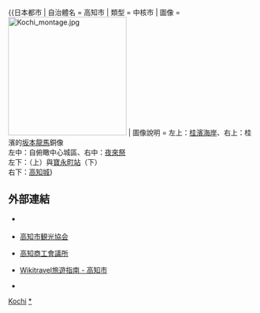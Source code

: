{{日本都市
| 自治體名   = 高知市
| 類型       = 中核市
| 圖像       = [[File:Kochi_montage.jpg|240px]]
| 圖像說明   = 左上：[[桂濱|桂濱海岸]]、右上：桂濱的[[坂本龍馬|坂本龍馬]]銅像<br/>左中：自{{link-ja|五台山 (高知市)|五台山 (高知市)|五台山}}俯瞰中心城區、右中：[[夜來祭|夜來祭]]<br/>左下：{{link-ja|播磨屋橋|播磨屋橋}}（上）與[[寶永町站|寶永町站]]（下）<br/>右下：[[高知城|高知城]]{{{Maplink|frame=yes|plain=yes|frame-align=center|frame-width=250|frame-height=180|zoom=9|type=line|stroke-width=2|frame-latitude=33.55|frame-longitude=133.53}}
| 市章       = [[File:Emblem_of_Kochi,_Kochi.svg|80px]]
| 市旗       = [[File:Flag_of_Kochi,_Kochi.svg|100px]]
| 日文原名   = 高知市
| 平假名     = こうちし
| 羅馬字拼音 = Kōchi-shi
| 都道府縣   = 高知縣
| 支廳       =
| 編號       = 39201-4
| 面積       = 309.00km
| 邊界未定   =
| 人口       = 327,906<Ref>
{{Cite web| url=https://www.city.kochi.kochi.jp/soshiki/7/toukei1.html| title=高知市の統計| publisher=高知市政府| language=ja| accessdate=2020-03-20| archive-url=https://web.archive.org/web/20200320002708/https://www.city.kochi.kochi.jp/soshiki/7/toukei1.html| archive-date=2020-03-20| dead-url=no}}
</ref>
| 統計時間   = 2020年3月1日
| 自治體     = [[南國市|南國市]]、[[土佐市|土佐市]]、[[伊野町|伊野町]]、[[土佐町|土佐町]]
| 樹         = [[苦楝樹|苦楝樹]]
| 花         = 穗序蠟瓣花（{{lang|ja|土佐水木}}）
| 鳥         = [[日本鶺鸰|日本鶺鸰]]
| 其他象徵物 =
| 其他象徵   =
| 市長       = 岡﨑誠也
| 卸任日期   = 2023年11月29日
| 議員數     = 34
| 郵遞區號   = 780-8571
| 所在地     = 高知市本町五丁目1番45號<br>[[File:Kochi_city_hall01n3200.jpg|190px]]
| 電話號碼   = 88-822-8111
| 外部連結   = {{url|https://www.city.kochi.kochi.jp/}}
| 地圖       = [[File:Kochi_in_Kochi_Prefecture_Ja.svg|250px]]
| 註記       =
}}

'''高知市'''（{{jpn|j=高知市|hg=こうちし|rm=Kōchi shi|f=y}}）是位於[[日本|日本]][[四國地方|四國地方]]中南部的城市，為[[高知縣|高知縣]]縣府的所在地，也是四國島[[太平洋|太平洋]]沿岸的中心城市，是[[中核市|中核市]]。高知市的歷史開始於[[長宗我部元親|長宗我部元親]]的大高坂山城。自[[山內一豐|山內一豐]]入府之後，高知市作為[[土佐藩|土佐藩]]的[[城下町|城下町]]得到發展。高知市不僅是高知縣的經濟和政治中心，還集中了高知縣近半數的人口，在昭和大合併之前是高知縣唯一的市，規模遠大於縣內其他城市。高知市也是日本人均酒類消費量較多的城市。高知市現在仍有「曜市」（固定在每週特定的一日開市的集市），其中又以週日的日曜市規模最大。「高知」這一地名源自[[高知城|高知城]]。土佐藩第一代藩主山內一豐在修築高知城時，因城址位於被河川包夾中的山上而給城起名為「河中山城」（{{lang|ja|こうちやまじょう}}）。後因河中山城遭遇水患，第二代藩主{{link-ja|山內忠義|山內忠義}}為求吉利，在不改變發音下，將河中山城的漢字名稱改為「高智山城」，之後再簡稱為「高知城」<ref name="dictionary">{{cite book |author={{lang|ja|竹内理三}}|script-title=ja:《角川日本地名大辞典 39 高知県》 |year=1986 |publisher={{lang|ja|角川書店}} |location=東京都 |isbn=4-04-001390-5|language=ja}}</ref>{{rp|21}}。

==歷史==
[[File:Kochi_Castle08.JPG|thumb]]
高知市的歷史開始於[[南北朝_(日本)|南北朝]]時期。在這一時期，隨著{{link-ja|鏡川|鏡川}}土砂的堆積使得這一地區開始陸化，並且出現了村莊。支持南朝的{{link-ja|大高坂松王丸|大高坂松王丸}}以大高坂山為據點，修築大高坂城，是現在高知城的前身<ref name="Hyakunen">{{cite book |author={{lang|ja|平岡昭利}}|script-title=ja:《中国・四国 (地図で読む百年)》 |year=1999 |publisher={{lang|ja|古今書院}} |location=東京都 |isbn=4-7722-5030-1|language=ja}}</ref>{{rp|169}}。1588年（[[天正_(日本)|天正]]16年），統一[[土佐國|土佐國]]的[[長宗我部元親|長宗我部元親]]將根據地從[[岡豐城|岡豐城]]搬到大高坂城，但由於當時大高坂城被濕地所包圍，交通十分不便。因此在1591年，長宗我部元親又將根據地搬遷到高知外港的{{link-ja|浦戶城|浦戸城}}<ref name="Hyakunen"></ref>{{rp|169}}。1600年（[[慶長|慶長]]5年）[[關原之戰|關原之戰]]後，由於長宗我部氏支持西軍，[[德川家康|德川家康]]將其移封並封[[山內一豐|山內一豐]]為新的土佐藩主。山內一豐最初繼續使用浦戶城。但在翌年，為防止水害，山內一豐決定在大高坂興建新的城郭和城下町<ref name="dictionary"></ref>{{rp|428}}。大高坂城的城下町修建在以大高坂山為中心的鏡川沖積形成的低地上，利用北側的江之口川和南側的鏡川作為天然的護城河，東西較長，呈長方形外形<ref name="dictionary"></ref>{{rp|428}}。城下町的中心地區是武士屋敷，東西兩側是町屋，外側則是[[足輕|足輕]]町。町屋聚集了眾多工商業者，是當時高知城下町最繁榮的地區<ref name="Hyakunen"></ref>{{rp|169}}。幕末時期的高知城下町人口約有1.5萬人<ref name="dictionary"></ref>{{rp|429}}。

[[File:Kochi_city_center_air.jpg|300px]]
1871年[[廢藩置縣|廢藩置縣]]之後，高知成為新設立的高知縣的縣廳。1889年，高知正式設[[市制_(日本)|市]]，成為日本最早的一批市之一。設市當時的高知市人口約有4萬人，是當時四國僅次於[[德島市|德島市]]的人口第二多城市<ref name="Hyakunen"></ref>{{rp|169}}。1892年，隨著市政府自帶屋町搬遷到縣廳的南側，城南地區成為高知市的行政中心地區<ref name="Hyakunen"></ref>{{rp|169}}。雖然高知市的市區開始擴大到鏡川南岸地區，但仍然基本沿襲了城下町時期的範圍，城下町外圍在19世紀後期仍以農田為主<ref name="Hyakunen"></ref>{{rp|172}}。高知市的近代化開始於交通的近代化。19世紀後期，高知市已開通了前往[[京阪神|京阪神]]的航運路線<ref name="sougo">{{cite web |url=https://www.city.kochi.kochi.jp/uploaded/life/67746_105107_misc.pdf|script-title=ja:高知市総合調査 |accessdate=2017-06-08 |publisher={{lang|ja|高知市}} |language=ja }}</ref>。1904年，{{link-ja|土佐電氣鐵道|土佐電気鉄道}}開業，這也是日本現存的[[路面電車|路面電車]]中歷史最為古老的電車<ref name="dictionary"></ref>{{rp|430}}。但高知市的首條普通鐵路則要等到1924年才通車<ref name="Hyakunen"></ref>{{rp|172}}。明治時代中期，高知市進行了新公路建設和浦戶灣疏浚等大型工程，工業取得發展。1898年時，高知縣內半數的工廠集中在高知市<ref name="Hyakunen"></ref>{{rp|172}}。1926年，高知市成為都市計劃法的適用都市，對市內建築的規制得到緩和，高知市也因此迎來新時代<ref name="sougo"></ref>。1930年代後，高知港的開港更促進高知市的工業發展。在港口地區聚集了化工、水泥等工廠，形成了重化學工業區。高知市的轄區面積在1942年通過市町村合併大幅擴大，人口也因此增加到約14萬人，成為四國最大城市之一<ref name="sougo"></ref>。1945年7月，高知市遭到美軍的{{link-ja|高知大空襲|高知大空襲|大規模空襲}}，造成超過400人遇難。翌年高知市又遭到南海地震的襲擊，市區幾乎化為廢墟<ref>{{cite web |url=http://www.soumu.go.jp/main_sosiki/daijinkanbou/sensai/situation/state/shikoku_05.html |script-title=ja:高知市における戦災の状況（高知県） |accessdate=2017-06-07 |publisher={{lang|ja|総務省}} |language=ja |archive-date=2016-03-04 |archive-url=https://web.archive.org/web/20160304120254/http://www.soumu.go.jp/main_sosiki/daijinkanbou/sensai/situation/state/shikoku_05.html |dead-url=no }}</ref>。

戰後高知市在極為困難的情況下開始了復興過程。1952年，原本是軍用機場的高知機場改為民用機場，並在兩年之後開通了至大阪的航線，大幅改善了高知的交通<ref name="dictionary"></ref>{{rp|431}}。1958年，高知市完成了新的市政府大樓，並舉辦了南国高知綜合大博覽會，象徵高知已走出戰爭和自然災害帶來的負面影響<ref>{{cite web |url=http://eventology.org/2/2011/47-48.pdf　 |script-title=ja:復興博覧会の軌跡 |accessdate=2017-06-07 |publisher={{lang|ja|乃村工藝社}} |language=ja }}</ref>。1970年代，高知市人口超過了10萬人，轄區範圍也因市町村合併而有進一步擴大<ref name="dictionary"></ref>{{rp|430}}。由於高知市的地理位置較為孤立，與它縣互動較少，使得在地資本的企業得以在當地有較高市場佔有率。然而隨著四國內高速公路系統的完善，外縣的企業也開始在高知市投資開店，和在地企業的競爭也因此激化<ref name="Hyakunen"></ref>{{rp|174}}。高知縣的人口和經濟過於集中在高知市的特徵也導致高知市和縣內其他地區發展差距問題的出現<ref name="Hyakunen"></ref>{{rp|174}}。1998年，高知市成為[[中核市|中核市]]，獲得了比普通城市更多的地方自治權<ref>{{cite web |url=http://www.chuukakushi.gr.jp/introduction/ |script-title=ja:中核市48市と候補市（中核市移行を検討している都市）15市の紹介 |accessdate=2017-06-07 |publisher={{lang|ja|中核市市長会}} |language=ja |archive-date=2017-09-02 |archive-url=https://web.archive.org/web/20170902101612/http://www.chuukakushi.gr.jp/introduction/ |dead-url=no }}</ref>。在[[市町村合併|平成大合併]]中，高知市的面積從145平方公里增加到309平方公里<ref name="gaiyo">{{cite web |url=https://www.city.kochi.kochi.jp/uploaded/attachment/15305.pdf　 |script-title=ja:高知市の概要 |accessdate=2017-06-08 |publisher={{lang|ja|高知市}} |language=ja }}</ref>。

===市町村合併變遷表===
資料來源：<ref name="dictionary"></ref>{{rp|430}}、<ref>{{cite web |url=http://www.pref.kochi.lg.jp/soshiki/111701/kc375.html　 |script-title=ja:県内の市町村合併の状況 |accessdate=2017-06-07 |publisher={{lang|ja|高知県}} |language=ja |archive-date=2020-08-29 |archive-url=https://web.archive.org/web/20200829122749/https://www.pref.kochi.lg.jp/soshiki/111701/kc375.html%e3%80%80 |dead-url=no }}</ref>、<ref name="sougo"></ref>
{| class="wikitable" style="font-size:small"
! 1889年4月1日
! colspan=2 | 1889年 - 1926年
! colspan=2 | 1926年 - 1954年
! colspan=2 | 1955年 - 1989年
! 1989年 - 現在
! 現在
|-
| rowspan=2 colspan=6 | <br>介良村<br><br>
| colspan=3 | 1959年10月7日<br>併入南國市
|-
| rowspan=2 style="background-color:#cfc;" | 1972年2月1日<br>併入高知市
| rowspan=21 style="background-color:#cfc;" | 高知市
| rowspan=33 style="background-color:#cfc;" | 高知市
|-
| colspan=6 | 大津村
|-
| colspan=4 | 三里村
| rowspan=3 style="background-color:#cfc;" | 1942年6月1日<br>併入高知市
| rowspan=19 colspan=2 style="background-color:#cfc;" | 高知市
|-
| colspan=4 | 五台山村
|-
| colspan=4 | 高須村
|-
| colspan=3 style="background-color:#cfc;" | 高知市
| rowspan=5 style="background-color:#cfc;" | 高知市
| rowspan=8 style="background-color:#cfc;" | 高知市
|-
| 江之口村
| 1901年6月1日<br>江之口町
| style="background-color:#cfc;" | 1917年3月15日<br>併入高知市
|-
| colspan=2 | 旭村
| style="background-color:#cfc;" | 1925年1月1日<br>併入高知市
|-
| 下知村
| 1916年4月1日<br>下知町
| style="background-color:#cfc;" | 1926年1月15日<br>併入高知市
|-
| colspan=2 | 潮江村
| style="background-color:#cfc;" | 1926年1月25日<br>併入高知市
|-
| colspan=3 | 小高坂村
| style="background-color:#cfc;" | 1927年5月1日<br>併入高知市
|-
| colspan=3 | 秦村
| rowspan=2 style="background-color:#cfc;" | 1935年9月1日<br>併入高知市
|-
| colspan=3 | 初月村
|-
| colspan=3 | 長濱村
| 1929年1月1日<br>長濱町
| rowspan=8 style="background-color:#cfc;" | 1942年6月1日<br>併入高知市
|-
| colspan=4 | 浦戶村
|-
| colspan=4 | 御疊瀨村
|-
| colspan=4 | 鴨田村
|-
| colspan=4 | 布師田村
|-
| colspan=4 | 一宮村
|-
| colspan=4 | 朝倉村
|-
| rowspan=2 colspan=3 | 十六村
| 1928年4月1日<br>併入朝倉村
|-
| 1928年4月1日<br>併入鏡村
| rowspan=2 colspan=3 | 鏡村
| rowspan=3 style="background-color:#cfc;" | 2005年1月1日<br>併入高知市
|-
| colspan=4 | 鏡村
|-
| colspan=7 | 土佐山村
|-
| colspan=4 | 諸木村
| rowspan=3 | 1954年6月1日<br>平和村
| rowspan=9 | 1956年9月30日<br>春野村
| rowspan=9 | 1969年9月30日<br>春野町
| rowspan=9 style="background-color:#cfc;" | 2008年1月1日<br>併入高知市
|-
| colspan=4 | 秋山村
|-
| rowspan=2 | 木塚村
| colspan=3 | 1893年11月20日<br>芳原村
|-
| colspan=4 | 1893年11月20日<br>西分村
|-
| colspan=5 | 仁西村
|-
| colspan=5 | 森山村
|-
| colspan=5 | 弘岡下之村
|-
| colspan=5 | 弘岡中之村
|-
| colspan=5 | 弘岡上之村
|}

== 地理 ==
[[File:Kagami_river01s3000.jpg|200px]]
高知市面積309平方公里，東西最長距離21.49公里，南北最長距離24.83公里<ref name="population1">{{cite web|url=https://www.city.kochi.kochi.jp/joho/upload/files/0109/vision.pdf|script-title=ja:高知市まち・ひと・しごと創生人口ビジョン|accessdate=2017-06-08|publisher={{lang|ja|高知市}}|language=ja|archive-date=2020-09-01|archive-url=https://web.archive.org/web/20200901010041/https://www.city.kochi.kochi.jp/joho/upload/files/0109/vision.pdf|dead-url=no}}</ref>。高知市位於四國南部中部的{{link-ja|高知平原|高知平野}}西部，市內的平原地區主要位於{{link-ja|鏡川|鏡川}}沿岸地區，是鏡川沖積形成的平原。高知市市轄區北部是險峻的[[四國山地|四國山地]]，市中心的鏡川發源於四國山地中的北山。高知市最高峰工石山標高1,176米<ref name="tourism">{{cite web |url=https://www.city.kochi.kochi.jp/joho/upload/files/1503/kankoshinkokeikakuan.pdf |script-title=ja:高知市観光振興計画 |accessdate=2017-06-08 |publisher={{lang|ja|高知市}} |language=ja |archive-date=2020-09-01 |archive-url=https://web.archive.org/web/20200901010041/https://www.city.kochi.kochi.jp/joho/upload/files/1503/kankoshinkokeikakuan.pdf |dead-url=no }}</ref>。市轄區西南部的地形則以丘陵為主。{{link-ja|土佐灣|土佐湾}}的支灣{{link-ja|浦戶灣|浦戸湾}}深入高知市轄區內，將高知市區分為兩個部分<ref>{{cite web |url=http://www.city.kochi.kochi.jp/soshiki/12/nankai003.html |script-title=ja:高知市のすがた |accessdate=2017-06-08 |publisher={{lang|ja|高知市}} |language=ja |archive-date=2019-03-09 |archive-url=https://web.archive.org/web/20190309201233/http://www.city.kochi.kochi.jp/soshiki/12/nankai003.html |dead-url=no }}</ref>。土地問題是制約高知市發展的重要問題之一。高知市的轄區面積和可住地面積比例均低於四國其他的縣廳所在地城市，土地供給量有限，導致高知市地價偏高。這一問題使得高知市出現工廠和住宅外流臨近市町村的情況<ref name="Hyakunen"></ref>{{rp|174}}。高知市的另一地理上問題是洪水問題。高知市的市中心地區大多位於陸化歷史較短的沖積平原和填海地之上，海拔高度0米的地區面積達10平方公里。且高知市的地盤極為軟弱。高知市自江戶時代就有過[[海嘯|海嘯]]導致沿海村莊被沖走的情況發生<ref name="Hyakunen"></ref>{{rp|174}}。近代之後高知市仍時有海嘯或颱風、高潮導致市內浸水的情況出現<ref name="Hyakunen"></ref>{{rp|174}}。高知市已制定里山保全條例以保護郊區的自然環境，減輕水害影響<ref name="Chishi">{{cite book |author={{lang|ja|森川洋·篠原重則·奥野隆史}}|script-title=ja:《日本の地誌9　中国・四国》 |year=2005 |publisher={{lang|ja|朝倉書店}} |location=東京都 |isbn=4-254-16769-5|language=ja}}</ref>{{rp|587}}。

在舊日本測地系中，高知市內江之口川內有一地點的經緯度是東經133度33分33秒，北緯33度33分33秒。世界上經緯度的度、分、秒數字連續12位為同一數字的地點只有9處，高知市就是其中之一。該地現在建有紀念碑<ref>{{cite web |url=http://www.city.kochi.kochi.jp/soshiki/39/33banchi.html |script-title=ja:地球３３番地 |accessdate=2017-06-08 |publisher={{lang|ja|高知市}} |language=ja |archive-date=2017-06-25 |archive-url=https://web.archive.org/web/20170625234556/http://www.city.kochi.kochi.jp/soshiki/39/33banchi.html |dead-url=no }}</ref>。

=== 氣候 ===
高知市屬於典型的[[太平洋側氣候|太平洋側氣候]]，全年氣候溫暖多雨，且日照時間較長，[[黑潮|黑潮]]使得高知市的氣候更加高溫多雨。高知市在一些年份的降水量超過3,000毫米，全年日照時間超過2,000小時，降水量和日照時間都在都道府縣廳所在地城市中排名前列。春夏之交的[[梅雨|梅雨]]及[[颱風|颱風]]為高知市帶來大量的降水<ref>{{cite web |url=http://www.jma-net.go.jp/kochi/koutinokisyou/tiseikishou/tiseikisyou.html|script-title=ja:地勢と気象 |accessdate=2017-06-08 |publisher={{lang|ja|高知地方気象台}} |language=ja |archive-date=2020-08-29 |archive-url=https://web.archive.org/web/20200829122747/http://www.jma-net.go.jp/kochi/koutinokisyou/tiseikishou/tiseikisyou.html%E3%80%80 |dead-url=no }}</ref>。

{{Weather box
|location = 高知 (1981-2010)
|single line = Y
|metric first = Y
|Jan record high C = 23.5
|Feb record high C = 25.2
|Mar record high C = 26.3
|Apr record high C = 30.0
|May record high C = 32.3
|Jun record high C = 34.7
|Jul record high C = 38.3
|Aug record high C = 38.4
|Sep record high C = 36.9
|Oct record high C = 32.2
|Nov record high C = 28.0
|Dec record high C = 23.5
|year record high C = 38.4
|Jan high C = 11.9
|Feb high C = 12.9
|Mar high C = 15.9
|Apr high C = 20.8
|May high C = 24.4
|Jun high C = 27.0
|Jul high C = 30.7
|Aug high C = 31.9
|Sep high C = 29.3
|Oct high C = 24.5
|Nov high C = 19.3
|Dec high C = 14.3
|year high C = 21.9
|Jan mean C = 6.3
|Feb mean C = 7.5
|Mar mean C = 10.8
|Apr mean C = 15.6
|May mean C = 19.7
|Jun mean C = 22.9
|Jul mean C = 26.7
|Aug mean C = 27.5
|Sep mean C = 24.7
|Oct mean C = 19.3
|Nov mean C = 13.8
|Dec mean C = 8.5
|year mean C = 17.0
|Jan low C = 1.6
|Feb low C = 2.7
|Mar low C = 6.0
|Apr low C = 10.7
|May low C = 15.2
|Jun low C = 19.4
|Jul low C = 23.5
|Aug low C = 24.0
|Sep low C = 21.0
|Oct low C = 14.9
|Nov low C = 9.2
|Dec low C = 3.8
|year low C = 12.7
|Jan record low C = -7.6
|Feb record low C =-7.9
|Mar record low C = -6.5
|Apr record low C = -0.9
|May record low C = 3.8
|Jun record low C = 9.1
|Jul record low C = 14.6
|Aug record low C = 15.9
|Sep record low C = 10.0
|Oct record low C = 2.5
|Nov record low C = -1.9
|Dec record low C = -6.6
|year record low C = -7.9
|Jan rain mm = 58.6 |Jan rain inch = 2.31
|Feb rain mm = 106.3 |Feb rain inch = 4.19
|Mar rain mm = 190.0 |Mar rain inch = 7.48
|Apr rain mm = 244.3 |Apr rain inch = 9.62
|May rain mm = 292.0 |May rain inch = 11.50
|Jun rain mm = 346.4 |Jun rain inch = 13.64
|Jul rain mm = 328.3 |Jul rain inch = 12.93
|Aug rain mm = 282.5 |Aug rain inch = 11.12
|Sep rain mm = 350.0 |Sep rain inch = 13.78
|Oct rain mm = 165.7 |Oct rain inch = 6.52
|Nov rain mm = 125.1 |Nov rain inch = 4.93
|Dec rain mm = 58.4 |Dec rain inch = 2.30
|year rain mm = 
|Jan humidity = 60
|Feb humidity = 59
|Mar humidity = 62
|Apr humidity = 64
|May humidity = 70
|Jun humidity = 77
|Jul humidity = 78
|Aug humidity = 75
|Sep humidity = 73
|Oct humidity = 68
|Nov humidity = 67
|Dec humidity = 63
|year humidity = 68
|Jan rain days = 13.1
|Feb rain days = 13.5
|Mar rain days = 16.5
|Apr rain days = 14.7
|May rain days = 15.9
|Jun rain days = 19.1
|Jul rain days = 20.1
|Aug rain days = 18.8
|Sep rain days = 18.5
|Oct rain days = 13.7
|Nov rain days = 12.0
|Dec rain days = 12.3
|Jan sun = 188.4
|Feb sun = 173.1
|Mar sun = 184.1
|Apr sun = 191.7
|May sun = 185.6
|Jun sun = 142.4
|Jul sun = 175.7
|Aug sun = 205.8
|Sep sun = 162.0
|Oct sun = 182.4
|Nov sun = 170.3
|Dec sun = 192.7
|year sun = 
|source 1 = <ref>{{cite web |url=http://www.data.jma.go.jp/obd/stats/etrn/view/nml_sfc_ym.php?prec_no=74&block_no=47893&year=&month=&day=&view=　 |script-title=ja:平年値（年・月ごとの値） |accessdate=2017-06-08 |publisher={{lang|ja|気象庁}} |language=ja |archive-date=2020-08-29 |archive-url=https://web.archive.org/web/20200829122748/http://www.data.jma.go.jp/obd/stats/etrn/view/nml_sfc_ym.php?prec_no=74&block_no=47893&year=&month=&day=&view=%E3%80%80 |dead-url=no }}</ref>
|source 2 = <ref>{{cite web |url=http://www.data.jma.go.jp/obd/stats/etrn/view/rank_s.php?prec_no=74&block_no=47893&year=&month=&day=&view=　 |script-title=ja:観測史上1～10位の値（年間を通じての値） |accessdate=2017-06-08 |publisher={{lang|ja|気象庁}} |language=ja |archive-date=2020-08-29 |archive-url=https://web.archive.org/web/20200829122748/http://www.data.jma.go.jp/obd/stats/etrn/view/rank_s.php?prec_no=74&block_no=47893&year=&month=&day=&view=%E3%80%80 |dead-url=no }}</ref>
}}

== 人口 ==
1920年日本首次人口普查時，高知市有人口49,329人<ref name="population2">{{cite web |url=https://www.city.kochi.kochi.jp/uploaded/attachment/45974.pdf |script-title=ja:高知市人口の推移等 |accessdate=2017-06-08 |publisher={{lang|ja|高知市}} |language=ja }}</ref>。1930年代時，高知市人口突破10萬大關，在1940年時達106,644人<ref name="population2"></ref>。二戰後高知市人口一度暴增，1947年達147,120人<ref name="population2"></ref>。1960年代初期，高知市人口超過20萬人大關，並在1980年人口普查時超過30萬人大關<ref name="population2"></ref>。2010年，高知市人口達到343,393人的峰值。此後由於[[老齡化|老齡化]]、[[少子化|少子化]]問題，高知市人口開始減少。2017年6月1日時，高知市有人口333,678人<ref>{{cite web |url=http://www.city.kochi.kochi.jp/soshiki/7/toukei.html |script-title=ja:高知市の統計 |accessdate=2017-06-08 |publisher={{lang|ja|高知市}} |language=ja |archive-date=2018-07-16 |archive-url=https://web.archive.org/web/20180716025052/http://www.city.kochi.kochi.jp/soshiki/7/toukei.html |dead-url=no }}</ref>。高知縣長期是人口流出縣，且自1990年開始自然增長率就是負數。吸收了高知縣內其他地區外流人口的高知市在高知縣內所佔人口比例也不斷提高。1990年時，高知市人口佔高知全縣的38.4%。2010年時已增加到44.9%<ref name="population1"></ref>。2015年，高知市的[[總和生育率|總和生育率]]有1.48，略高於日本平均值1.45，但低於高知縣平均值1.51<ref>{{cite web |url=https://www.city.kochi.kochi.jp/uploaded/attachment/51035.pdf|script-title=ja:人口動態 |accessdate=2017-06-08 |publisher={{lang|ja|高知市}} |language=ja }}</ref>。

== 政治 ==
在日本[[眾議院_(日本)|眾議院]]選舉中，高知市原本大部分地區屬於[[高知縣第1區|高知縣第1區]]。但在2013年，高知縣的眾議院選舉區數由三個減為兩個，高知市的選舉區劃分也發生很大變化。現在高知市的的東部地區屬於[[高知縣第1區|高知縣第1區]]，西部地區屬於[[高知縣第2區|高知縣第2區]]<ref>{{cite web |url=http://www.soumu.go.jp/main_content/000238462.pdf |script-title=ja:高知県 |accessdate=2017-06-08 |publisher={{lang|ja|総務省}} |language=ja |archive-url=https://web.archive.org/web/20161212062248/http://www.soumu.go.jp/main_content/000238462.pdf |archive-date=2016-12-12 |dead-url=no }}</ref>。這兩個選舉區均是[[自由民主黨_(日本)|自民黨]]有壓倒性優勢的{{link-ja|保守王國|保守王国}}，自2000年以後的歷次選舉都是由自民黨候選人當選<ref>{{cite web |url=http://www.pref.kochi.lg.jp/soshiki/270101/senkyokekka-syugi.html|script-title=ja:衆議院議員総選挙／最高裁判所裁判官国民審査 |accessdate=2017-06-08 |publisher={{lang|ja|高知県}} |language=ja |archive-date=2020-08-29 |archive-url=https://web.archive.org/web/20200829122800/https://www.pref.kochi.lg.jp/soshiki/270101/senkyokekka-syugi.html%e3%80%80 |dead-url=no }}</ref>。然而在[[第48屆日本眾議院議員總選舉|2017年眾議院總選舉]]時，無黨派人士廣田一在高知2區當選，自民黨的高知2區候選人則通過比例代表復活當選<ref>{{cite web |url=http://www.yomiuri.co.jp/election/shugiin/2017/kaihyou/ya39.html |script-title=ja:【小選挙区】高知県 |accessdate=2017-10-24 |publisher={{lang|ja|読売新聞}} |language=ja |archive-date=2017-11-06 |archive-url=https://web.archive.org/web/20171106080114/http://www.yomiuri.co.jp/election/shugiin/2017/kaihyou/ya39.html |dead-url=yes }}</ref>。[[第49屆日本眾議院議員總選舉|2021年眾議院總選舉]]時，自民黨再次在兩個選區取得全勝<ref>{{cite web|url=https://www.nhk.or.jp/senkyo/database/shugiin/2021/39/|script-title=ja:高知|accessdate=2021-11-01|publisher={{lang|ja|NHK}}|language=ja|archive-date=2021-10-24|archive-url=https://web.archive.org/web/20211024094623/https://www.nhk.or.jp/senkyo/database/shugiin/2021/39/|dead-url=no}}</ref>。

高知市現任市長是{{link-ja|岡崎誠也|岡崎誠也}}。他在當選市長之前是高知市政府的職員，在2003年首次當選高知市長，並在2007年、2011年、2015年成功連任<ref>{{cite web|url=http://www.city.kochi.kochi.jp/soshiki/80/puro.html|script-title=ja:高知市長  岡崎誠也　プロフィール|accessdate=2017-06-08|publisher={{lang|ja|高知県}}|language=ja|archive-date=2017-10-24|archive-url=https://web.archive.org/web/20171024154033/http://www.city.kochi.kochi.jp/soshiki/80/puro.html|dead-url=yes}}</ref>。{{link-ja|高知市議會|高知市議会}}共有34名議員，其中市民俱樂部是最大黨派，有9名議員。保守·中道俱樂部、[[日本共產黨|日本共產黨]]均有7名議員<ref>{{cite web |url=https://www.city.kochi.kochi.jp/uploaded/life/120316_370953_misc.pdf |script-title=ja:会派別名簿 |accessdate=2019-06-23 |publisher={{lang|ja|高知市議会}} |language=ja |archive-url=https://web.archive.org/web/20190623083918/https://www.city.kochi.kochi.jp/uploaded/life/120316_370953_misc.pdf |archive-date=2019-06-23 |dead-url=yes }}</ref>。在{{link-ja|高知縣議會|高知県議会}}中，高知市共有15名議員<ref>{{cite web |url=http://gikai.pref.kochi.lg.jp/member/categories/constituency/ |script-title=ja:選挙区別議員名簿 |accessdate=2017-06-08 |publisher={{lang|ja|高知県議会}} |language=ja |archive-date=2017-09-17 |archive-url=https://web.archive.org/web/20170917095342/http://gikai.pref.kochi.lg.jp/member/categories/constituency/ |dead-url=no }}</ref>。2014年度，高知市財政收入約1500.77億日元，支出約1463.52億日元。高知市2014年度的財政力指數為0.56<ref>{{cite web |url=http://www.pref.kochi.lg.jp/soshiki/111701/files/2013081500152/file_20168210154010_1.pdf |script-title=ja:高知県市町村便覧 |accessdate=2017-06-08 |publisher={{lang|ja|高知県}} |language=ja }}</ref>。

== 經濟 ==
[[File:080229_Obiyamachi_Street_Kochi_Kochi_pref_Japan01s.jpg|200px]]
2014年度，高知市的市內生產總值有11,126億日元，佔高知縣總量的47.4%<ref>{{cite web |url=http://www.pref.kochi.lg.jp/soshiki/111901/26si-keizai.html |script-title=ja:平成２６年度　市町村経済統計 |accessdate=2017-06-08 |publisher={{lang|ja|高知県}} |language=ja |archive-date=2017-12-09 |archive-url=https://web.archive.org/web/20171209130005/http://www.pref.kochi.lg.jp/soshiki/111901/26si-keizai.html |dead-url=yes }}</ref>。

高知市耕地面積有2,610公頃，佔高知市總面積的9.4%，農家數有2,447戶，農業就業人口有3,076人<ref name="agriculture">{{cite web |url=http://www.machimura.maff.go.jp/machi/contents/39/201/index.html |script-title=ja:高知市基本データ |accessdate=2017-06-08 |publisher={{lang|ja|農林水産省}} |language=ja |archive-date=2013-02-08 |archive-url=https://web.archive.org/web/20130208022848/http://www.machimura.maff.go.jp/machi/contents/39/201/index.html |dead-url=no }}</ref>。在高知市136.4億日元的農業生產總值中，蔬菜類佔85億，是典型的都市近郊型農業<ref name="agriculture"></ref>。高知市溫暖和多日照、多降水的氣候適合開展農業生產，山區生產[[香橙|日本柚]]、[[梅|梅]]等水果。平原地區則以[[蔬菜|蔬菜]]、[[水稻|水稻]]種植為主。高知市的不少農家均在高知市的集市開有店鋪<ref>{{cite web |url=http://www.city.kochi.kochi.jp/soshiki/100/gaiyou.html |script-title=ja:高知市の農業概要 |accessdate=2017-06-08 |publisher={{lang|ja|高知市}} |language=ja |archive-date=2014-12-03 |archive-url=https://web.archive.org/web/20141203033925/http://www.city.kochi.kochi.jp/soshiki/100/gaiyou.html |dead-url=no }}</ref>。2012年，高知市的林業生產額約有2.16億日元，佔第一產業全體的3%<ref name="population1"></ref>。高知市海域捕撈的水產以[[鰹魚|鰹魚]]、[[金槍魚|金槍魚]]、[[沙丁魚|沙丁魚]]為主<ref name="agriculture"></ref>。2014年度，高知市的工業品生產額達1,483億日元，佔高知縣總值的28.2%<ref>{{cite web |url=http://www.pref.kochi.lg.jp/soshiki/111901/files/2015111800034/file_20162243132349_1.pdf|script-title=ja:高知県の工業 |accessdate=2017-06-08 |publisher={{lang|ja|高知市}} |language=ja |archive-date=2020-08-29 |archive-url=https://web.archive.org/web/20200829122759/https://www.pref.kochi.lg.jp/soshiki/111901/files/2015111800034/file_20162243132349_1.pdf%e3%80%80 |dead-url=no }}</ref>。和四國的其他縣廳所在地城市相比，高知市的製造業較為薄弱，工業品生產額只有高松市、松山市的一半以下，德島市的三分之一以下<ref name="population1"></ref>。總部位於高知市的主要製造業企業有{{link-ja|濱幸|浜幸}}等<ref>{{cite web |url=http://www.hamako.com/profile/company.html |script-title=ja:会社概要 |accessdate=2017-06-08 |publisher={{lang|ja|浜幸}} |language=ja |archive-url=https://web.archive.org/web/20161006125853/http://www.hamako.com/profile/company.html |archive-date=2016-10-06 |dead-url=no }}</ref>。

[[File:Nichiyoichi.jpg|200px]]
第三產業佔高知市經濟總量的約九成，在高知市經濟中有最重要地位<ref name="population1"></ref>。總部位於高知市的銀行有設立於1878年的{{link-ja|四國銀行|四国銀行}}<ref>{{cite web |url=http://www.shikokubank.co.jp/profile/profile.html |script-title=ja:プロフィール |accessdate=2017-06-08 |publisher={{lang|ja|高知市}} |language=ja |archive-date=2020-09-01 |archive-url=https://web.archive.org/web/20200901010047/https://www.shikokubank.co.jp/profile/profile.html |dead-url=no }}</ref>和設立於1930年的[[高知銀行|高知銀行]]<ref>{{cite web|url=https://www.kochi-bank.co.jp/about/about_1.html|script-title=ja:プロフィール|accessdate=2017-06-08|publisher={{lang|ja|高知銀行}}|language=ja|archive-date=2016-03-18|archive-url=https://web.archive.org/web/20160318095031/http://www.kochi-bank.co.jp/about/about_1.html|dead-url=no}}</ref>。2014年，高知縣77%的批發業銷售額和53.2%的零售業銷售額集中在高知市<ref>{{cite web |url=http://www.pref.kochi.lg.jp/soshiki/111901/files/2016031000061/file_20163163163653_1.pdf|script-title=ja:高知県の商業 |accessdate=2017-06-08 |publisher={{lang|ja|高知県}} |language=ja |archive-date=2020-08-29 |archive-url=https://web.archive.org/web/20200829122804/https://www.pref.kochi.lg.jp/soshiki/111901/files/2016031000061/file_20163163163653_1.pdf%e3%80%80 |dead-url=no }}</ref>。高知市的商品銷售額略多於德島市，但只有高松市的約四成，松山市的約六成<ref name="population1"></ref>。「曜市」是高知市的商業特徵之一，指每週特定一日舉辦的露天集市。現在高知市在禮拜日、禮拜二、禮拜四、禮拜五舉辦曜市，其中日曜市已有超過300年的歷史，是日本規模最大的露天集市<ref>{{cite web |url=http://www.city.kochi.kochi.jp/soshiki/40/gairoitigaid.html |script-title=ja:街路市のご案内 |accessdate=2017-06-08 |publisher={{lang|ja|高知市}} |language=ja |archive-date=2016-09-12 |archive-url=https://web.archive.org/web/20160912122800/http://www.city.kochi.kochi.jp/soshiki/40/gairoitigaid.html |dead-url=no }}</ref>。高知市中心的主要商店街包括帯屋町一丁目商店街、帯屋町二丁目商店街、京町·新京橋商店街等地<ref>{{cite web |url=https://www.kochi-shotengai.net/%E4%BC%9A%E5%93%A1%E5%95%86%E5%BA%97%E8%A1%97/%E9%AB%98%E7%9F%A5%E5%B8%82/ |script-title=ja:会員商店街高知市 |accessdate=2017-06-08 |publisher={{lang|ja|高知県商店街振興組合連合会}} |language=ja |archive-date=2020-09-01 |archive-url=https://web.archive.org/web/20200901010122/https://www.kochi-shotengai.net/%E4%BC%9A%E5%93%A1%E5%95%86%E5%BA%97%E8%A1%97/%E9%AB%98%E7%9F%A5%E5%B8%82/ |dead-url=no }}</ref>。近年由於汽車社會的進展，民眾傾向在郊外的大型購物中心購物，加上人口數量的減少，高知市中心地區的空洞化問題嚴重，曜市及商店街的店舖數均大幅減少<ref name="sougo"></ref>。高知市主要的在地商業企業有[[超市|超市]]連鎖企業{{link-ja|SUNNY MART|サニーマート}}等<ref>{{cite web |url=http://www.sunnymart.co.jp/profile |script-title=ja:会社情報 |accessdate=2017-06-08 |publisher={{lang|ja|サニーマート}} |language=ja |archive-date=2017-09-03 |archive-url=https://web.archive.org/web/20170903152319/http://www.sunnymart.co.jp/profile |dead-url=no }}</ref>。觀光業是高知市近年重點發展的產業之一。2012年，到訪高知市的觀光客人數約有288萬人<ref name="tourism"></ref>。

== 文化教育 ==
高知市的方言是{{link-ja|四國方言|四国方言}}中的{{link-ja|土佐方言|土佐弁}}，在發音上屬於{{link-ja|京阪式重音|京阪式アクセント}}<ref>{{cite book |author={{lang|ja|真田信治}}|script-title=ja:《方言学》 |year=2011 |publisher={{lang|ja|朝倉書店}} |location=東京都 |isbn=978-4-254-51524-4|language=ja}}</ref>{{rp|92}}。高知市適合開展農業種植的地形和豐富的海產品造就了高知獨特的飲食文化。高知市海域盛產鰹魚，而{{link-ja|鰹魚半敲燒|鰹のタタキ}}也因此成為高知飲食文化中最具代表的菜餚<ref>{{cite web |url=https://www.attaka.or.jp/kanko/dtl.php?ID=1495|script-title=ja:鰹のタタキ |accessdate=2017-06-08 |publisher={{lang|ja|よさこいネット}} |language=ja |archive-url=https://web.archive.org/web/20181227145702/https://www.attaka.or.jp/kanko/dtl.php?ID=1495%E3%80%80 |archive-date=2018-12-27 |dead-url=no }}</ref>，鰹魚[[刺身|刺身]]和[[鰹魚乾|鰹魚乾]]亦頗為盛行。高知在古代捕鯨繁盛，因此現在也有食用鯨魚肉的習慣<ref name="sougo"></ref>。高知市還是日本人均飲酒量最多的城市之一，[[日本酒|日本酒]]在高知的飲食文化和人際溝通中有極重要的地位<ref name="sougo"></ref>。

[[File:Yosakoi_Performers_at_Kochi_Yosakoi_Matsuri_2008_55.jpg|200px]]
高知縣因知名漫畫家輩出而有「漫畫王國」之稱<ref>{{cite web |url=http://www.pref.kochi.lg.jp/info/manga.html |script-title=ja:まんが王国 |accessdate=2017-06-08 |publisher={{lang|ja|高知県}} |language=ja |archive-date=2017-08-13 |archive-url=https://web.archive.org/web/20170813034539/http://www.pref.kochi.lg.jp/info/manga.html |dead-url=no }}</ref>。活躍於二戰之前的插畫家{{link-ja|谷脇素文|谷脇素文}}是高知漫畫文化的鼻祖<ref name="sougo"></ref>。戰後高知市出身的漫畫家中則以{{link-ja|小福|フクちゃん}}的作者{{link-ja|橫山隆一|横山隆一}}最為著名，現在高知市內有他的紀念漫畫館<ref>{{cite web |url=https://www.attaka.or.jp/kanko/dtl.php?ID=1082|script-title=ja:横山隆一記念まんが館 |accessdate=2017-06-08 |publisher={{lang|ja|よさこいネット}} |language=ja |archive-date=2020-08-29 |archive-url=https://web.archive.org/web/20200829122809/https://www.attaka.or.jp/kanko/dtl.php?ID=1082%E3%80%80 |dead-url=no }}</ref>。在高知市的節慶活動中，以每年8月9日至12日舉行的[[夜來祭|夜來祭]]最為著名。夜來祭是{{link-ja|四國三大祭|四国三大祭り}}之一，於1954年開始舉行，以約1萬8千人直接參與的{{link-ja|夜來鳴子舞|よさこい鳴子踊り}}而著稱，吸引眾多遊客參觀<ref>{{cite web |url=http://www.cciweb.or.jp/kochi/yosakoiweb/k_yosakoi/ |script-title=ja:高知のよさこい祭り |accessdate=2017-06-08 |publisher={{lang|ja|よさこい祭振興会}} |language=ja |archive-date=2017-05-10 |archive-url=https://web.archive.org/web/20170510084551/http://www.cciweb.or.jp/kochi/yosakoiweb/k_yosakoi/ |dead-url=yes }}</ref>。

{{link-ja|高知新聞|高知新聞}}創刊於1904年，總部位於高知市，是高知縣唯一的地方報紙。2015年，高知新聞朝刊的日發行量達18.3萬份，佔據高知縣內超過八成的市場份額<ref>{{cite web |url=https://www.kochinews.co.jp/ad/market_top.htm |script-title=ja:マーケティングデータ |accessdate=2017-06-08 |publisher={{lang|ja|高知新聞}} |language=ja |archive-date=2019-02-28 |archive-url=https://web.archive.org/web/20190228091044/https://www.kochinews.co.jp/ad/market_top.htm |dead-url=no }}</ref>。高知市內有[[NHK高知放送局|NHK高知放送局]]、[[日本新聞網_(日本電視台)|NNN]]的[[高知放送|高知放送]]（1953年開始播出廣播節目，1959年開始播出電視節目）<ref>{{cite web |url=http://www.rkc-kochi.co.jp/corporate.html |script-title=ja:会社情報 |accessdate=2017-06-08 |publisher={{lang|ja|高知放送}} |language=ja |archive-date=2017-06-19 |archive-url=https://web.archive.org/web/20170619071051/http://www.rkc-kochi.co.jp/corporate.html |dead-url=no }}</ref>、[[JNN|JNN]]的[[高知電視台|高知電視台]]（1970年開始播出）<ref>{{cite web |url=http://www.kutv.co.jp/?target=company|script-title=ja:会社概要 |accessdate=2017-06-08 |publisher={{lang|ja|テレビ高知}} |language=ja |archive-date=2020-08-29 |archive-url=https://web.archive.org/web/20200829122815/https://www.kutv.co.jp/?target=company%E3%80%80 |dead-url=no }}</ref>、[[FNN|FNN]]的[[高知SunSun電視台|高知SunSun電視台]]（1996年開始播出）<ref>{{cite web |url=http://web.sunsuntv.co.jp/corporate/profile?frm=footer |script-title=ja:会社概要 |accessdate=2017-06-08 |publisher={{lang|ja|高知さんさんテレビ}} |language=ja |archive-date=2020-08-29 |archive-url=https://web.archive.org/web/20200829122813/http://web.sunsuntv.co.jp/corporate/profile?frm=footer%E3%80%80 |dead-url=no }}</ref>四家電視台，NHK高知和高知放送還製作播出廣播節目。高知市內還有{{link-ja|FM高知|エフエム高知}}、{{link-ja|高知City FM Radio放送|高知シティエフエムラジオ放送}}兩家廣播電台。{{link-ja|高知鬥犬|高知ファイティングドッグス}}是高知市唯一的職業體育俱樂部，以高知球場、高知市東部球場等球場為主場球場，參加[[四國島聯盟|四國島聯盟]]的賽事<ref>{{cite web |url=http://www.fighting-dogs.jp/ticket-stadium |script-title=ja:チケット・球場 |accessdate=2017-06-08 |publisher={{lang|ja|高知ファイティングドッグス}} |language=ja |archive-url=https://web.archive.org/web/20170606152040/http://www.fighting-dogs.jp/ticket-stadium |archive-date=2017-06-06 |dead-url=yes }}</ref>。

[[高知大學|高知大學]]創建於1949年，是高知縣唯一的國立大學，其中朝倉校區、小津校區位於高知市<ref>{{cite web |url=http://www.kochi-u.ac.jp/_files/00086448/gaiyo2016.pdf |script-title=ja:高知大学概要 |accessdate=2017-06-08 |publisher={{lang|ja|高知大学}} |language=ja |archive-date=2020-08-29 |archive-url=https://web.archive.org/web/20200829122811/http://www.kochi-u.ac.jp/_files/00086448/gaiyo2016.pdf |dead-url=no }}</ref>。[[高知縣立大學|高知縣立大學]]是一所公立大學，前身是高知女子大學，共設有四個學院，校區均位於高知市<ref>{{cite web |url=http://www.u-kochi.ac.jp/soshiki/1/intro-hist.html |script-title=ja:沿革 |accessdate=2017-06-08 |publisher={{lang|ja|高知県立大学}} |language=ja |archive-url=https://web.archive.org/web/20170617194400/http://www.u-kochi.ac.jp/soshiki/1/intro-hist.html |archive-date=2017-06-17 |dead-url=no }}</ref>。

== 交通 ==
[[File:Tosa-den_harimayabashi_sta_ino02n3872.jpg|200px]]
高知市內有兩家鐵路業者。[[四國旅客鐵道|四國旅客鐵道]]（JR四國）在高知市內有[[土讚線|土讚線]]一條路線，市內有[[土佐大津車站|土佐大津車站]]、[[布師田車站|布師田車站]]、[[土佐一宮車站|土佐一宮車站]]、[[薊野車站_(高知縣)|薊野車站]]、[[高知車站|高知車站]]、[[入明車站|入明車站]]、[[圓行寺口車站|圓行寺口車站]]、[[旭車站_(高知縣)|旭車站]]、[[高知商業前車站|高知商業前車站]]、[[朝倉車站_(JR四國)|朝倉車站]]十個車站<ref>{{cite web|url=http://www.jr-shikoku.co.jp/01_trainbus/st_number/map.pdf|script-title=ja:路線図|accessdate=2017-06-07|publisher={{lang|ja|JR四国}}|language=ja|archive-date=2017-01-10|archive-url=https://web.archive.org/web/20170110123054/http://www.jr-shikoku.co.jp/01_trainbus/st_number/map.pdf|dead-url=yes}}</ref>。高知車站運行有[[四萬十號列車|四萬十號列車]]、[[南風號列車|南風號列車]]、[[足摺號列車|足摺號列車]]等[[特別急行列車|特急列車]]<ref>{{cite web|url=http://www.jr-shikoku.co.jp/01_trainbus/jikoku/pdf/kochi.pdf|script-title=ja:発車時刻|accessdate=2017-06-07|publisher={{lang|ja|JR四国}}|language=ja|archive-date=2017-05-18|archive-url=https://web.archive.org/web/20170518234147/http://www.jr-shikoku.co.jp/01_trainbus/jikoku/pdf/kochi.pdf|dead-url=no}}</ref>。2016年度，高知車站的日均乘客數有5,276人次，是JR四國乘客數第四多的車站<ref>{{cite web|url=http://www.jr-shikoku.co.jp/04_company/company/gaiyou.htm|script-title=ja:会社案内|accessdate=2017-06-08|publisher={{lang|ja|JR四国}}|language=ja|archive-date=2015-04-29|archive-url=https://web.archive.org/web/20150429113114/http://www.jr-shikoku.co.jp/04_company/company/gaiyou.htm|dead-url=yes}}</ref>。{{link-ja|土佐電氣鐵道|土佐電気鉄道}}是私鐵公司，經營有[[後免線|後免線]]、[[棧橋線|棧橋線]]、[[伊野線|伊野線]]三條鏈接高知市中心及郊區的路面電車路線<ref>{{cite web|url=http://www.tosaden.co.jp/train/rosenzu.php|script-title=ja:電車路線図|accessdate=2017-06-08|publisher={{lang|ja|とさでん交通}}|language=ja|archive-date=2017-05-30|archive-url=https://web.archive.org/web/20170530143134/http://www.tosaden.co.jp/train/rosenzu.php|dead-url=yes}}</ref>。

高知市內有[[高知自動車道|高知自動車道]]一條高速公路，{{link-ja|國道33號|国道33号}}、{{link-ja|國道56號|国道56号}}則是高知市內主要的普通公路<ref>{{cite web|url=https://www.city.kochi.kochi.jp/uploaded/attachment/15306.pdf|script-title=ja:高知市の交通の現状と課題|accessdate=2017-06-08|publisher={{lang|ja|高知市}}|language=ja|archive-date=2020-09-01|archive-url=https://web.archive.org/web/20200901010046/https://www.city.kochi.kochi.jp/uploaded/attachment/15306.pdf|dead-url=no}}</ref>。[[土佐電交通|土佐電交通]]是高知市內主要的巴士業者<ref>{{cite web|url=http://www.tosaden.co.jp/bus/rosen/|script-title=ja:路線バス利用のご案内|accessdate=2017-06-08|publisher={{lang|ja|とさでん交通株式会社}}|language=ja|archive-date=2017-06-03|archive-url=https://web.archive.org/web/20170603203449/http://www.tosaden.co.jp/bus/rosen/|dead-url=no}}</ref>。[[JR四國巴士|JR四國巴士]]和土佐電交通運行有自高知市出發前往日本各地的高速巴士路線<ref>{{cite web|url=http://www.tosaden.co.jp/bus/highway/|script-title=ja:高速バス|accessdate=2017-06-08|publisher={{lang|ja|とさでん交通株式会社}}|language=ja|archive-date=2017-07-04|archive-url=https://web.archive.org/web/20170704172923/http://www.tosaden.co.jp/bus/highway/|dead-url=no}}</ref>。{{link-ja|高知港|高知港}}現在主要是一座貨運港，但時有郵輪停靠<ref>{{cite web |url=http://www.pref.kochi.lg.jp/soshiki/175001/d-0.html|script-title=ja:高知港長期構想 |accessdate=2017-06-08 |publisher={{lang|ja|高知県}} |language=ja |archive-date=2020-08-29 |archive-url=https://web.archive.org/web/20200829122814/https://www.pref.kochi.lg.jp/soshiki/175001/d-0.html%e3%80%80 |dead-url=no }}</ref>。[[高知機場|高知機場]]位於高知市東郊，原本是空軍基地，在1950年代改為民用機場，跑道全長2,500米<ref>{{cite web |url=http://www.ocab.mlit.go.jp/about/jurisdiction/kouchi/ |script-title=ja:高知空港 |accessdate=2017-06-08 |publisher={{lang|ja|大阪航空局}} |language=ja |archive-date=2020-08-29 |archive-url=https://web.archive.org/web/20200829122819/http://ocab.mlit.go.jp/etc/link/error.html |dead-url=no }}</ref>。高知機場現在開設有飛往[[東京國際機場|羽田]]、[[大阪國際機場|伊丹]]、[[名古屋飛行場|小牧]]、[[福岡機場|福岡]]的定期航線<ref>{{cite web|url=http://www.kochiap.co.jp/flight/|script-title=ja:フライト情報|accessdate=2017-06-08|publisher={{lang|ja|高知龍馬空港}}|language=ja|archive-date=2017-06-20|archive-url=https://web.archive.org/web/20170620024127/http://www.kochiap.co.jp/flight/|dead-url=no}}</ref>。2016年，高知機場乘客數達140.8萬人，位居日本第24位<ref>{{cite web|url=http://airport.tokyu-agc.co.jp/airport_1_1.html|script-title=ja:全国空港乗降客数一覧 (平成28年統計)|accessdate=2017-06-08|publisher={{lang|ja|東急エージェンシー}}|language=ja|archive-date=2014-10-09|archive-url=https://web.archive.org/web/20141009000346/http://airport.tokyu-agc.co.jp/airport_1_1.html|dead-url=yes}}</ref>。

== 觀光 ==
[[File:Kochi_Castle09.JPG|200px]]
[[高知城|高知城]]位於高知市中心，有「鷹城」的別稱，始建於1601年，已有超過四百年的歷史<ref>{{cite web |url=http://kochipark.jp/kochijyo/about-kochi-castle/history-of-koch-castle |script-title=ja:高知城の歴史 |accessdate=2017-06-08 |publisher={{lang|ja|高知城}} |language=ja |archive-url=https://web.archive.org/web/20170612001355/http://kochipark.jp/kochijyo/about-kochi-castle/history-of-koch-castle |archive-date=2017-06-12 |dead-url=no }}</ref>。高知城不僅[[天守|天守]]是十二座[[現存天守|現存天守]]之一，也是日本唯一的天守、本丸御殿都得到保存的[[城_(日本)|城郭]]，且追手門等部分也是江戶時代的建築。高知城的天守是典型的望樓型天守，外觀為四重天守，內部有三層<ref>{{cite web|url=http://kochipark.jp/kochijyo/about-kochi-castle/architecture|script-title=ja:天守の構造|accessdate=2017-06-08|publisher={{lang|ja|高知城}}|language=ja|archive-date=2017-03-10|archive-url=https://web.archive.org/web/20170310095251/http://kochipark.jp/kochijyo/about-kochi-castle/architecture|dead-url=no}}</ref>。高知城被政府認定為史跡，並且天守等十五座建築被認定為[[重要文化財|重要文化財]]<ref>{{cite web|url=http://kochipark.jp/kochijyo/about-kochi-castle/important|script-title=ja:重要文化財|accessdate=2017-06-08|publisher={{lang|ja|高知城}}|language=ja|archive-date=2017-05-01|archive-url=https://web.archive.org/web/20170501140220/http://kochipark.jp/kochijyo/about-kochi-castle/important|dead-url=no}}</ref>。高知城附近的[[弘人市場|弘人市場]]開業於1998年，是高知市的一大飲食業中心，吸引了眾多觀光客和在地民眾<ref>{{cite web |url=https://www.attaka.or.jp/kanko/dtl.php?ID=2250|script-title=ja:ひろめ市場 |accessdate=2017-06-08 |publisher={{lang|ja|よさこいネット}} |language=ja |archive-date=2020-08-29 |archive-url=https://web.archive.org/web/20200829122819/https://www.attaka.or.jp/kanko/dtl.php?ID=2250%E3%80%80 |dead-url=no }}</ref>。{{link-ja|播磨屋橋|播磨屋橋}}是日本著名戀愛傳說{{link-ja|夜來|よさこい}}的故事舞台，頗具盛名<ref>{{cite web |url=https://www.attaka.or.jp/kanko/dtl.php?ID=112|script-title=ja:はりまや橋 |accessdate=2017-06-08 |publisher={{lang|ja|よさこいネット}} |language=ja |archive-date=2020-08-29 |archive-url=https://web.archive.org/web/20200829122819/https://www.attaka.or.jp/kanko/dtl.php?ID=112%E3%80%80 |dead-url=no }}</ref>。

高知市是[[坂本龍馬|坂本龍馬]]等[[幕末|幕末]][[明治維新|維新]]志士活躍的舞台，市內有坂本龍馬紀念館收藏展示維新志士的歷史文物<ref>{{cite web|url=https://ryoma-kinenkan.jp/about/|script-title=ja:記念館について|accessdate=2017-06-08|publisher={{lang|ja|高知県立坂本龍馬記念館}}|language=ja|archive-date=2017-07-04|archive-url=https://web.archive.org/web/20170704114023/http://ryoma-kinenkan.jp/about/|dead-url=no}}</ref>。[[桂濱|桂濱]]位於高知市的浦戶地區，建有高5.3米（包括基座在內則有13.5米）的坂本龍馬像<ref>{{cite web|url=http://www.city.kochi.kochi.jp/soshiki/39/ryomazou.html|script-title=ja:坂本龍馬像|accessdate=2017-06-08|publisher={{lang|ja|高知市}}|language=ja|archive-date=2019-03-06|archive-url=https://web.archive.org/web/20190306050055/http://www.city.kochi.kochi.jp/soshiki/39/ryomazou.html|dead-url=yes}}</ref>，並且是賞月的勝地<ref>{{cite web|url=http://www.city.kochi.kochi.jp/soshiki/39/katsurahamakouen.html|script-title=ja:桂浜公園|accessdate=2017-06-08|publisher={{lang|ja|高知市}}|language=ja|archive-date=2017-03-19|archive-url=https://web.archive.org/web/20170319141108/http://www.city.kochi.kochi.jp/soshiki/39/katsurahamakouen.html|dead-url=no}}</ref>。在[[四國八十八箇所|四國八十八箇所]]中，高知市有其中的[[善樂寺|善樂寺]]、[[竹林寺_(高知市)|竹林寺]]、[[雪蹊寺|雪蹊寺]]、[[種間寺|種間寺]]<ref>{{cite web|url=http://www.88shikokuhenro.jp/kochi.html|script-title=ja:高知県(土佐)の霊場|accessdate=2017-06-08|publisher={{lang|ja|四国八十八ヶ所霊場会}}|language=ja|archive-date=2017-06-28|archive-url=https://web.archive.org/web/20170628104430/http://88shikokuhenro.jp/kochi.html|dead-url=no}}</ref>。高知市內的大型神社有[[土佐神社|土佐神社]]<ref>{{cite web|url=http://www.tosajinja.i-tosa.com/gosaizinn.html|script-title=ja:御祭神|accessdate=2017-06-08|publisher={{lang|ja|御由緒}}|language=ja|archive-date=2017-08-20|archive-url=https://web.archive.org/web/20170820123433/http://www.tosajinja.i-tosa.com/gosaizinn.html|dead-url=no}}</ref>、{{link-ja|朝倉神社 (高知市)|朝倉神社 (高知市)|朝倉神社}}等地。[[高知縣立美術館|高知縣立美術館]]收藏有著名超現實主義畫家[[馬克·夏卡爾|馬克·夏卡爾]]的眾多作品，藏品規模和品質在日本的地方美術館中位居前列<ref>{{cite web|url=http://kochi-bunkazaidan.or.jp/~museum/contents/collections/artists_profile.html|script-title=ja:高知県立美術館所蔵の代表的な作家|accessdate=2017-06-08|publisher={{lang|ja|高知県立美術館}}|language=ja|archive-date=2017-05-04|archive-url=https://web.archive.org/web/20170504164506/http://www.kochi-bunkazaidan.or.jp/~museum/contents/collections/artists_profile.html|dead-url=no}}</ref>。

== 姐妹、友好都市 ==
=== 日本 ===
因出身於高知市的北光社移民團對北見市的開拓有重大貢獻，高知市在1986年和[[北海道|北海道]][[北見市|北見市]]成為姐妹都市<ref>{{cite web |url=http://www.city.kitami.lg.jp/docs/2011030100101/ |script-title=ja:高知市 |accessdate=2017-06-08 |publisher={{lang|ja|北見市}} |language=ja |archive-url=https://web.archive.org/web/20150702043814/http://www.city.kitami.lg.jp/docs/2011030100101/ |archive-date=2015-07-02 |dead-url=no }}</ref>。

=== 海外 ===
高知市和以下外國城市之間有姊妹都市或友好都市關係<ref>{{cite web |url=http://www.city.kochi.kochi.jp/soshiki/7/info-gaiyou-simai.html |script-title=ja:姉妹都市・友好都市 |accessdate=2017-06-08 |publisher={{lang|ja|高知市}} |language=ja |deadurl=yes |archiveurl=https://web.archive.org/web/20160610073522/http://www.city.kochi.kochi.jp/soshiki/7/info-gaiyou-simai.html |archivedate=2016-06-10 }}</ref>：

{| class=wikitable
|-
!國家!!城市!!締結日期!!備註
|-
| {{flagicon|United States}} || [[弗雷斯諾|弗雷斯諾]]（[[加利福尼亞州|加利福尼亞州]][[費雷斯諾縣_(加利福尼亞州)|費雷斯諾縣]]） || 1965年2月11日 || 姐妹都市
|-
| {{flagicon|PRC}} || [[蕪湖市|蕪湖市]]（[[安徽省|安徽省]]） || 1985年4月19日 || 友好都市
|-
| {{flagicon|Indonesia}} || [[泗水_(印尼)|泗水]]（[[東爪哇省|東爪哇省]]） || 1997年4月17日 || 姐妹都市
|}

== 參考資料 ==
{{reflist|30em}}

== 相關條目 ==
{{commons+cat|高知市|高知市|Kochi,_Kochi}}
{{wikivoyage|:en:Kochi_(Shikoku)|高知市{{en icon}}}}

== 外部連結 ==
* {{Ja}} {{official website}}
* {{Ja}} [http://www.welcome-kochi.jp/ 高知市観光協会] {{Wayback|url=http://www.welcome-kochi.jp/ |date=20090823100003 }}
* {{Ja}} [http://www.cciweb.or.jp/kochi/ 高知商工會議所] {{Wayback|url=http://www.cciweb.or.jp/kochi/ |date=20120103102558 }}
* {{Ja}}[http://wikitravel.org/ja/高知市 Wikitravel旅遊指南 - 高知市] {{Wayback|url=http://wikitravel.org/ja/%E9%AB%98%E7%9F%A5%E5%B8%82 |date=20190411021134 }}
* {{osmrelation-inline|4028510}}

{{高知縣}}
{{日本都道府縣廳所在地}}
{{日本中核市}}
{{Authority control}}

[[Category:日本都道府縣廳所在地|Kochi]]
[[Category:高知市|*]]
